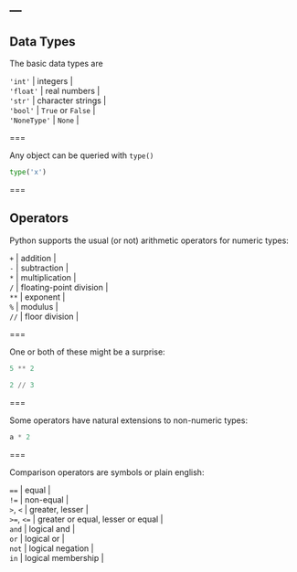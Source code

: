 ---
---

## Data Types

The basic data types are

| `'int'`      | integers            |
| `'float'`    | real numbers        |
| `'str'`      | character strings   |
| `'bool'`     | `True` or `False`   |
| `'NoneType'` | `None`              |

===

Any object can be queried with `type()` 

```python
type('x')
```

===

## Operators

Python supports the usual (or not) arithmetic operators for numeric types:

| `+`  | addition                |
| `-`  | subtraction             |
| `*`  | multiplication          |
| `/`  | floating-point division |
| `**` | exponent                |
| `%`  | modulus                 |
| `//` | floor division          |

===

One or both of these might be a surprise:

```python
5 ** 2
```

```python
2 // 3
```

===

Some operators have natural extensions to non-numeric types:

```python
a * 2
```

===

Comparison operators are symbols or plain english:

| `==`       | equal                             |
| `!=`       | non-equal                         |
| `>`, `<`   | greater, lesser                   |
| `>=`, `<=` | greater or equal, lesser or equal |
| `and`      | logical and                       |
| `or`       | logical or                        |
| `not`      | logical negation                  |
| `in`       | logical membership                |
